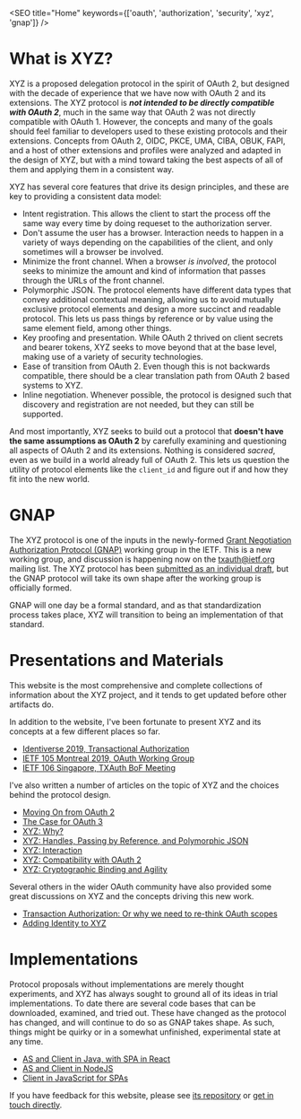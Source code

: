 

<SEO title="Home" keywords={['oauth', 'authorization', 'security', 'xyz', 'gnap']} />

# What is XYZ?

XYZ is a proposed delegation protocol in the spirit of OAuth 2, but designed with the decade of experience that we have now with OAuth 2 and its extensions. The XYZ protocol is ***not intended to be directly compatible with OAuth 2***, much in the same way that OAuth 2 was not directly compatible with OAuth 1. However, the concepts and many of the goals should feel familiar to developers used to these existing protocols and their extensions. Concepts from OAuth 2, OIDC, PKCE, UMA, CIBA, OBUK, FAPI, and a host of other extensions and profiles were analyzed and adapted in the design of XYZ, but with a mind toward taking the best aspects of all of them and applying them in a consistent way. 

XYZ has several core features that drive its design principles, and these are key to providing a consistent data model:

 - Intent registration. This allows the client to start the process off the same way every time by doing <Link to="/transactionrequest/">requeset to the authorization server</Link>.
 - Don't assume the user has a browser. Interaction needs to happen in a <Link to="/interaction/">variety of ways depending on the capabilities of the client</Link>, and only sometimes will a browser be involved.
 - Minimize the front channel. When a browser *is involved*, the protocol seeks to minimize the amount and kind of information that passes through the URLs of the front channel.
 - Polymorphic JSON. The protocol elements have different data types that convey additional contextual meaning, allowing us to avoid mutually exclusive protocol elements and design a more succinct and readable protocol. This lets us pass things by reference or by value using the same element field, among other things.
 - Key proofing and presentation. While OAuth 2 thrived on client secrets and bearer tokens, XYZ seeks to <Link to="/keys/">move beyond that at the base level</Link>, making use of a variety of security technologies.
 - Ease of transition from OAuth 2. Even though this is not backwards compatible, there should be a <Link to="/specs/">clear translation path from OAuth 2 based systems to XYZ</Link>.
 - Inline negotiation. Whenever possible, the protocol is designed such that <Link to="/discovery/">discovery and registration are not needed</Link>, but they can still be supported.

And most importantly, XYZ seeks to build out a protocol that **doesn't have the same assumptions as OAuth 2** by carefully examining and questioning all aspects of OAuth 2 and its extensions. Nothing is considered *sacred*, even as we build in a world already full of OAuth 2. This lets us question the utility of protocol elements like the `client_id` and figure out if and how they fit into the new world.

# GNAP

The XYZ protocol is one of the inputs in the newly-formed [Grant Negotiation Authorization Protocol (GNAP)](https://datatracker.ietf.org/wg/gnap/about/) working group in the IETF. This is a new working group, and discussion is happening now on the [txauth@ietf.org](https://www.ietf.org/mailman/listinfo/txauth) mailing list. The XYZ protocol has been [submitted as an individual draft](https://tools.ietf.org/html/draft-richer-transactional-authz), but the GNAP protocol will take its own shape after the working group is officially formed.

GNAP will one day be a formal standard, and as that standardization process takes place, XYZ will transition to being an implementation of that standard. 

# Presentations and Materials

This website is the most comprehensive and complete collections of information about the XYZ project, and it tends to get updated before other artifacts do. 

In addition to the website, I've been fortunate to present XYZ and its concepts at a few different places so far. 

 - [Identiverse 2019, Transactional Authorization](https://www.youtube.com/watch?v=U9i7YaN8v9c)
 - [IETF 105 Montreal 2019, OAuth Working Group](https://www.youtube.com/watch?v=TE3Fzb5-Jz0&t=3764)
 - [IETF 106 Singapore, TXAuth BoF Meeting](https://www.youtube.com/watch?v=q096sY6L9-E)

I've also written a number of articles on the topic of XYZ and the choices behind the protocol design.

 - [Moving On from OAuth 2](https://medium.com/@justinsecurity/moving-on-from-oauth-2-629a00133ade)
 - [The Case for OAuth 3](https://medium.com/@justinsecurity/the-case-for-oauth-3-0-5c7537e3f9c3)
 - [XYZ: Why?](https://medium.com/@justinsecurity/xyz-why-b855970fdd89)
 - [XYZ: Handles, Passing by Reference, and Polymorphic JSON](https://medium.com/@justinsecurity/xyz-handles-passing-by-reference-and-polymorphic-json-e1af8892f371)
 - [XYZ: Interaction](https://medium.com/@justinsecurity/xyz-interaction-a84091d2a8c8)
 - [XYZ: Compatibility with OAuth 2](https://medium.com/@justinsecurity/xyz-compatibility-with-oauth-2-f7b490be536d)
 - [XYZ: Cryptographic Binding and Agility](https://medium.com/@justinsecurity/xyz-cryptographic-binding-db367f6581e6)

Several others in the wider OAuth community have also provided some great discussions on XYZ and the concepts driving this new work.

 - [Transaction Authorization: Or why we need to re-think OAuth scopes](https://medium.com/oauth-2/transaction-authorization-or-why-we-need-to-re-think-oauth-scopes-2326e2038948)
 - [Adding Identity to XYZ](https://aaronparecki.com/2019/07/18/17/adding-identity-to-xyz)

# Implementations

Protocol proposals without implementations are merely thought experiments, and XYZ has always sought to ground all of its ideas in trial implementations. To date there are several code bases that can be downloaded, examined, and tried out. These have changed as the protocol has changed, and will continue to do so as GNAP takes shape. As such, things might be quirky or in a somewhat unfinished, experimental state at any time.

 - [AS and Client in Java, with SPA in React](https://github.com/bspk/oauth.xyz-java)
 - [AS and Client in NodeJS](https://github.com/securekey/oauth-xyz-nodejs)
 - [Client in JavaScript for SPAs](https://github.com/interop-alliance/oauth-xyz-client-js)

If you have feedback for this website, please see [its repository](https://github.com/bspk/oauth.xyz-site) or [get in touch directly](https://bspk.io/contact/).